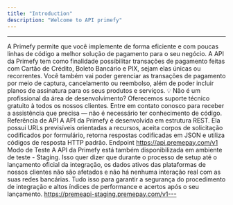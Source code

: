 ```yaml
---
title: "Introduction"
description: "Welcome to API primefy"
---
```

---
A Primefy permite que você implemente de forma eficiente e com poucas linhas de código a melhor solução de pagamento para o seu negócio.
A API da Primefy tem como finalidade possibilitar transações de pagamento feitas com Cartão de Crédito, Boleto Bancário e PIX, sejam elas únicas ou recorrentes. Você também vai poder gerenciar as transações de pagamento por meio de captura, cancelamento ou reembolso, além de poder incluir planos de assinatura para os seus produtos e serviços.
💡
Não é um profissional da área de desenvolvimento?
Oferecemos suporte técnico gratuito à todos os nossos clientes. Entre em contato conosco para receber a assistência que precisa — não é necessário ter conhecimento de código.
Referência de API
A API da Primefy é desenvolvida em estrutura REST. Ela possui URLs previsíveis orientadas a recursos, aceita corpos de solicitação codificados por formulário, retorna respostas codificadas em JSON e utiliza códigos de resposta HTTP padrão.
Endpoint
https://api.premepay.com/v1
​
Modo de Teste
A API da Primefy está também disponibilizada em ambiente de teste - Staging. Isso quer dizer que durante o processo de setup até o lançamento oficial da integração, os dados ativos das plataformas de nossos clientes não são afetados e não há nenhuma interação real com as suas redes bancárias. Tudo isso para garantir a segurança do procedimento de integração e altos índices de performance e acertos após o seu lançamento.
https://premeapi-staging.premepay.com/v1---